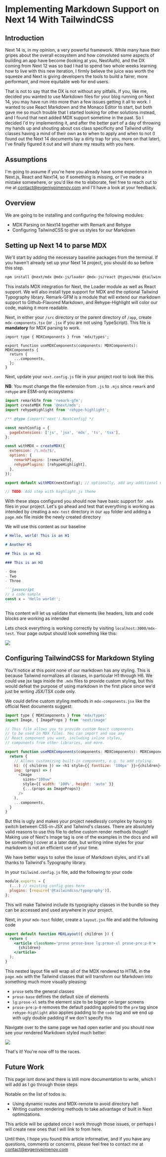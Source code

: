 # Implementing Markdown Support on Next 14 With TailwindCSS

## Introduction

Next 14 is, in my opinion, a very powerful framework. While many have their gripes
about the overall ecosystem and how convoluted some aspects of building an app have become (looking at you, NextAuth), and the DX coming from Next 12 was so bad I had to spend two whole weeks learning how to live with this new iteration, I firmly believe the juice was worth the squeeze and Next is giving developers the tools to build a fairer, more performant, and more equitable web for end users.

That is not to say that the DX is not without any pitfalls. If you, like me, decided you wanted to use Markdown files for your blog running on Next 14, you may have run into more than a few issues getting it all to work. I wanted to use React Markdown and the Monaco Editor to start, but both gave me so much trouble that I started looking for other solutions instead, and I found that next added MDX support sometime in the past. So I decided I'd try implementing it, and after the better part of a day of throwing my hands up and shouting about css class specificity and Tailwind utility classes having a mind of their own as to when to apply and when to not (I found out the Next 14 documents lay a dirty trap for you, more on that later), I've finally figured it out and will share my results with you here.

## Assumptions

I'm going to assume if you're here you already have some experience in Next.js, React and Next14, so if something is missing, or I've made a mistake somewhere, or you'd like me to elaborate, feel free to reach out to me at contact@evgeniypimenov.com and I'll have a look at your feedback.

## Overview

We are going to be installing and configuring the following modules:

- MDX Parsing on Next14 together with Remark and Rehype
- Configuring TailwindCSS to give us styles for our Markdown

## Setting up Next 14 to parse MDX

We'll start by adding the necessary baseline packages from the terminal. If you haven't already set up your Next 14 project, you should do so before this step.

```bash
npm install @next/mdx @mdx-js/loader @mdx-js/react @types/mdx @tailwindcss/typography remark-gfm rehype-highlight
```

This installs MDX integration for Next, the Loader module as well as React support. We will also install type support for MDX and the optional Tailwind Typography library. Remark-GFM is a module that will extend our markdown support to Github-Flavored Markdown, and Rehype-Highlight will color our code, making it more readable.

Next, in either your `/src` directory or the parent directory of `/app`, create `mdx-components.tsx` (or `.jsx` if you are not using TypeScript). This file is **mandatory** for MDX parsing to work.

```tsx
import type { MDXComponents } from 'mdx/types';

export function useMDXComponents(components: MDXComponents): MDXComponents {
  return {
    ...components,
  };
}
```

Next, update your `next.config.js` file in your project root to look like this.

**NB**: You must change the file extension from `.js` to `.mjs` since `remark` and `rehype` are ESM-only ecosystems

```js
import remarkGfm from 'remark-gfm';
import createMDX from '@next/mdx';
import rehypeHighlight from 'rehype-highlight';

/** @type {import('next').NextConfig} */

const nextConfig = {
  pageExtensions: ['js', 'jsx', 'mdx', 'ts', 'tsx'],
};

const withMDX = createMDX({
  extension: /\.mdx?$/,
  options: {
    remarkPlugins: [remarkGfm],
    rehypePlugins: [rehypeHighlight],
  },
});

export default withMDX(nextConfig); // optionally, add any additional middleware here
```

```js
// TODO: Add step with highlight.js theme
```

With these steps configured you should now have basic support for `.mdx` files in your project. Let's go ahead and test that everything is working as intended by creating a `mdx-test` directory in our `app` folder and adding a `page.mdx` file inside the newly created directory

We will use this content as our baseline

````md
# Hello, world! This is an H1

# Another H1

## This is an H2

### This is an H3

- One
- Two
- Three

```javascript
// a code sample
const x = 'Hello world!';
```
````

This content will let us validate that elements like headers, lists and code blocks are working as intended

Lets check everything is working correctly by visiting `localhost:3000/mdx-test`. Your page output should look something like this:

<img src='/images/mdx-on-next/mdx-basic.png'></img>

## Configuring TailwindCSS for Markdown Styling

You'll notice at this point none of our markdown has any styling. This is because Tailwind normalizes all classes, in particular H1 through H6. We could use jsx tags inside the `.mdx` files to provide custom styling, but this would defeat the purpose of using markdown in the first place since we'd just be writing JSX/TSX code only.

We could define custom styling methods in `mdx-components.jsx` like the official Next documents suggest:

```js
import type { MDXComponents } from 'mdx/types'
import Image, { ImageProps } from 'next/image'

// This file allows you to provide custom React components
// to be used in MDX files. You can import and use any
// React component you want, including inline styles,
// components from other libraries, and more.

export function useMDXComponents(components: MDXComponents): MDXComponents {
  return {
    // Allows customizing built-in components, e.g. to add styling.
    h1: ({ children }) => <h1 style={{ fontSize: '100px' }}>{children}</h1>,
    img: (props) => (
      <Image
        sizes="100vw"
        style={{ width: '100%', height: 'auto' }}
        {...(props as ImageProps)}
      />
    ),
    ...components,
  }
}
```

But this is ugly and makes your project needlessly complex by having to switch between CSS-in-JSX and Tailwind's classes. There are absolutely valid reasons to use this file to define custom render methods though! Making use of Next's Image tag is one of the examples in the docs and will be something I cover at a later date, but writing inline styles for your markdown is not an efficient use of your time.

We have better ways to solve the issue of Markdown styles, and it's all thanks to Tailwind's Typography library.

In your `tailwind.config.js` file, add the following to your code

```js
module.exports = {
  (...) // existing config goes here
  plugins: [require('@tailwindcss/typography')],
};
```

This will make Tailwind include its typography classes in the bundle so they can be accessed and used anywhere in your project.

Next, in your `mdx-test` folder, create a `layout.jsx` file and add the following code

```jsx
export default function MDXLayout({ children }) {
  return (
    <article className='prose prose-base lg:prose-xl prose-pre:p-0'>
      {children}
    </article>
  );
}
```

This nested layout file will wrap all of the MDX rendered to HTML in the `page.mdx` with the Tailwind classes that will transform our Markdown into something much more visually pleasing:

- `prose` sets the general classes
- `prose-base` defines the default size of elements
- `lg:prose-xl` sets the element size to be bigger on larger screens
- `prose-pre:p-0` removes the default padding applied to the `pre` tag since `rehype-highlight` also applies padding to the `code` tag and we end up with ugly double padding if we don't specify this

Navigate over to the same page we had open earlier and you should now see your rendered Markdown styled much better:

<img src='/images/mdx-on-next/mdx-styled.png'></img>

That's it! You're now off to the races.

## Future Work

This page isnt done and there is still more documentation to write, which I will add as I go through those steps

Notable on the list of todos is:

- Using dynamic routes and MDX-remote to avoid directory hell
- Writing custom rendering methods to take advantage of built in Next optimizations.

This article will be updated once I work through those issues, or perhaps I will create new ones that I will link to from here.

Until then, I hope you found this article informative, and if you have any questions, comments or concerns, please feel free to contact me at contact@evgeniypimenov.com
